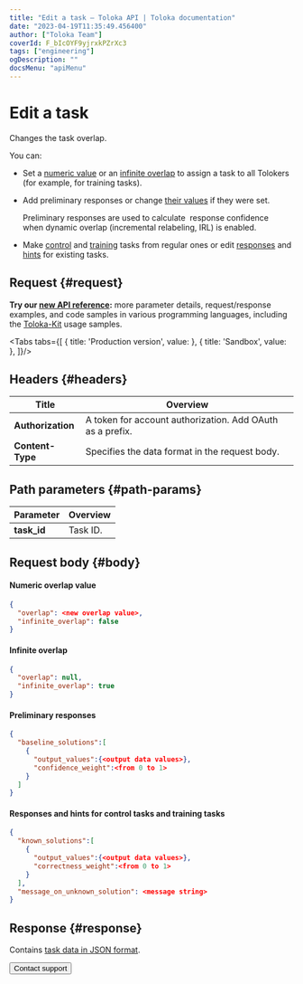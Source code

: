 ```yaml
---
title: "Edit a task — Toloka API | Toloka documentation"
date: "2023-04-19T11:35:49.456400"
author: ["Toloka Team"]
coverId: F_bIcOYF9yjrxkPZrXc3
tags: ["engineering"]
ogDescription: ""
docsMenu: "apiMenu"
---
```



# Edit a task

<Announce/>

Changes the task overlap.

You can:

- Set a [numeric value](/docs/api/create-task#overlap) or an [infinite overlap](/docs/api/create-task#infinite) to assign a task to all Tolokers (for example, for training tasks).

- Add preliminary responses or change [their values](/docs/api/create-task#baseline) if they were set.

    Preliminary responses are used to calculate  response confidence when dynamic overlap (incremental relabeling, IRL) is enabled.

- Make [control](/docs/glossary#control-task) and [training](/docs/glossary#training-task) tasks from regular ones or edit [responses](/docs/api/create-task#known) and [hints](/docs/api/create-task#message) for existing tasks.

## Request {#request}

<Note mode="tip" title="Tip">

**Try our [new API reference](https://toloka.ai/docs/api/api-reference/#patch-/tasks/-id-):** more parameter details, request/response examples, and code samples in various programming languages, including the [Toloka-Kit](/docs/toloka-kit/) usage samples.

</Note>

<Tabs tabs={[
  { title: 'Production version', value: <EditTaskOverlapList1/> },
  { title: 'Sandbox', value: <EditTaskOverlapList2/> },
]}/>

## Headers {#headers}

Title | Overview
----- | -----
**Authorization** | A token for account authorization. Add OAuth as a prefix.
**Content-Type** | Specifies the data format in the request body.

## Path parameters {#path-params}

Parameter | Overview
----- | -----
**task_id** | Task ID.

## Request body {#body}

#### Numeric overlap value

```json
{
  "overlap": <new overlap value>,
  "infinite_overlap": false
}
```

#### Infinite overlap

```json
{
  "overlap": null,
  "infinite_overlap": true
}
```

#### Preliminary responses

```json
{
  "baseline_solutions":[
    {
      "output_values":{<output data values>},
      "confidence_weight":<from 0 to 1>
    }
  ]
}
```

#### Responses and hints for control tasks and training tasks

```json
{
  "known_solutions":[
    {
      "output_values":{<output data values>},
      "correctness_weight":<from 0 to 1>
    }
  ],
  "message_on_unknown_solution": <message string>
}
```

## Response {#response}

Contains [task data in JSON format](/docs/api/create-task#body).

<Button themeColor="light" view="default" size="l" type="link" url="/docs/guide/troubleshooting/support?form-source=api-edit-task-overlap">Contact support</Button>